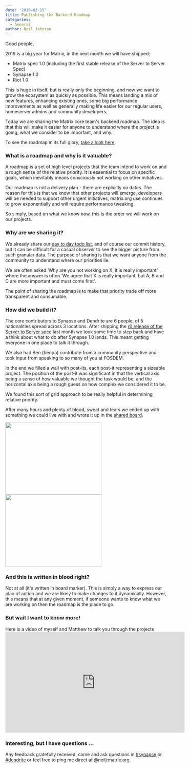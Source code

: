 ```yaml
---
date: '2019-02-15'
title: Publishing the Backend Roadmap
categories:
  - General
author: Neil Johnson
---
```


Good people, 


2019 is a big year for Matrix, in the next month we will have shipped:

<ul>
 	<li style="font-weight: 400;">Matrix spec 1.0 (including the first stable release of the Server to Server Spec)
</li>
 	<li style="font-weight: 400;">Synapse 1.0
</li>
 	<li style="font-weight: 400;">Riot 1.0
</li>
</ul>
This is huge in itself, but is really only the beginning, and now we want to grow the ecosystem as quickly as possible. This means landing a mix of new features, enhancing existing ones, some big performance improvements as well as generally making life easier for our regular users, homeserver admins and community developers.


Today we are sharing the Matrix core team's backend roadmap. The idea is that this will make it easier for anyone to understand where the project is going, what we consider to be important, and why.


To see the roadmap in its full glory, <a href="https://github.com/orgs/matrix-org/projects/9">take a look here</a>.

<h3>What is a roadmap and why is it valuable?
</h3>
A roadmap is a set of high level projects that the team intend to work on and a rough sense of the relative priority. It is essential to focus on specific goals, which inevitably means consciously not working on other initiatives.


Our roadmap is not a delivery plan - there are explicitly no dates. The reason for this is that we know that other projects will emerge, developers will be needed to support other urgent initiatives, matrix.org use continues to grow exponentially and will require performance tweaking. 


So simply, based on what we know now, this is the order we will work on our projects.

<h3>Why are we sharing it?
</h3>
We already share our <a href="https://github.com/orgs/matrix-org/projects/8">day to day todo list</a>, and of course our commit history, but it can be difficult for a casual observer to see the bigger picture from such granular data. The purpose of sharing is that we want anyone from the community to understand where our priorities lie. 


We are often asked ‘Why are you not working on X, it is really important' where the answer is often ‘We agree that X is really important, but A, B and C are more important and must come first'. 


The point of sharing the roadmap is to make that priority trade off more transparent and consumable.

<h3>How did we build it?
</h3>
The core contributors to Synapse and Dendrite are 6 people, of 5 nationalities spread across 3 locations. After shipping the <a href="/docs/spec/server_server/r0.1.1.html">r0 release of the Server to Server spec</a> last month we took some time to step back and have a think about what to do after Synapse 1.0 lands. This meant getting everyone in one place to talk it through. 


We also had Ben (benpa) contribute from a community perspective and took input from speaking to so many of you at FOSDEM.


In the end we filled a wall with post-its, each post-it representing a sizeable project. The position of the post-it was significant in that the vertical axis being a sense of how valuable we thought the task would be, and the horizontal axis being a rough guess on how complex we considered it to be.


We found this sort of grid approach to be really helpful in determining relative priority.

After many hours and plenty of blood, sweat and tears we ended up with something we could live with and wrote it up in the <a href="https://github.com/orgs/matrix-org/projects/9">shared board</a>.


<a href="/blog/wp-content/uploads/2019/02/IMG_2247.jpg"><img class="alignnone size-medium wp-image-3996" src="/blog/wp-content/uploads/2019/02/IMG_2247-300x225.jpg" alt="" width="300" height="225" /></a><a href="/blog/wp-content/uploads/2019/02/IMG_2245.jpg"><img class="alignnone size-medium wp-image-3990" src="/blog/wp-content/uploads/2019/02/IMG_2245-300x225.jpg" alt="" width="300" height="225" /></a>
<h3>And this is written in blood right?
</h3>
Not at all (it's written in board marker). This is simply a way to express our plan of action and we are likely to make changes to it dynamically. However, this means that at any given moment, if someone wants to know what we are working on then the roadmap is the place to go.

<h3>But wait I want to know more!</h3>
Here is a video of myself and Matthew to talk you through the projects

<div class="video-container"><iframe src="https://www.youtube.com/embed/LfyQ6cNGbLk" width="560" height="315" frameBorder="0" allowFullScreen="allowfullscreen"></iframe></div>
<h3>Interesting, but I have questions ...
</h3>
Any feedback gratefully received, come and ask questions in <a href="https://matrix.to/#/#synapse:matrix.org">#synapse</a> or <a href="https://matrix.to/#/#dendrite:matrix.org">#dendrite</a> or feel free to ping me direct at @neilj:matrix.org


&nbsp;